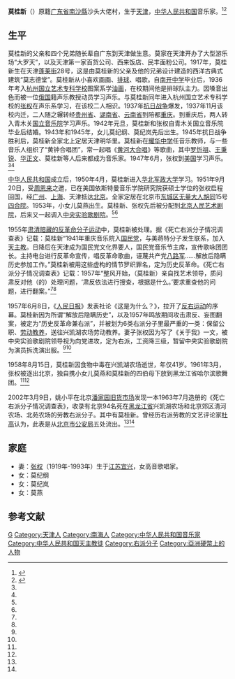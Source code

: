 '''莫桂新'''（{{bd|1917年||1958年|8月15日}}）原籍[[广东省|广东省]][[南沙縣|南沙縣]]沙头大佬村，生于[[天津|天津]]，[[中华人民共和国|中华人民共和国]]音乐家。<ref name=yao>{{Cite web |url=http://www.lzp1996.com/mrys/20100604/309.html |title=姚小平，不该被遗忘的音乐家莫桂新，老照片，2010-06-04 |access-date=2016-09-10 |archive-url=https://web.archive.org/web/20170114120313/http://www.lzp1996.com/mrys/20100604/309.html |archive-date=2017-01-14 |dead-url=yes }}</ref><ref name=asx>{{Cite web |url=http://www.aisixiang.com/data/37553.html |title=傅国涌，一份《死亡右派分子情况调查表》的发现，爱思想，2010-12-01 |access-date=2016-09-10 |archive-date=2020-01-23 |archive-url=https://web.archive.org/web/20200123062250/http://www.aisixiang.com/data/37553.html |dead-url=no }}</ref>

==生平==
莫桂新的父亲和四个兄弟随长辈自广东到天津做生意。莫家在天津开办了大型游乐场“大罗天”，以及天津第一家百货公司、西来饭店、民丰面粉公司。1917年，莫桂新生在天津[[蓬莱街|蓬莱街]]28号，这是由莫桂新的父亲及他的兄弟设计建造的西洋古典式建筑“莫志德堂”。莫桂新从小喜欢画画、[[排球|排球]]、唱歌。自[[南开中学|南开中学]]毕业后，1936年考入[[杭州|杭州]][[国立艺术专科学校|国立艺术专科学校]]图案系学[[油画|油画]]，在校期间他是排球队主力。因嗓音出色而被一位[[俄国|俄国]]籍声乐教授动员学习声乐。与莫桂新同年进入杭州国立艺术专科学校的[[张权_(歌唱家)|张权]]在声乐系学习，在该校二人相识。1937年[[抗日战争|抗日战争]]爆发，1937年11月该校内迁，二人随之辗转经[[贵州省|贵州省]]、[[湖南省|湖南省]]、[[云南省|云南省]]到陪都[[重庆|重庆]]。到重庆后，两人转入青木关[[国立音乐院|国立音乐院]]学习声乐。1942年元旦，莫桂新和张权自青木关国立音乐院毕业后结婚。1943年和1945年，女儿莫纪纲、莫纪岚先后出生。1945年抗日战争胜利后，莫桂新全家北上定居天津明华里。莫桂新在[[天津市耀华中学|耀华中学]]任音乐教师，与一些音乐人组织了“黄钟合唱团”，常一起唱《[[黄河大合唱|黄河大合唱]]》等歌曲，其中[[罗忻祖|罗忻祖]]、[[王秉锐|王秉锐]]、[[华正文|华正文]]、莫桂新等人后来都成为音乐家。1947年6月，张权到[[美国|美国]]学习声乐。<ref name=yao/><ref name=asx/>

[[中华人民共和国|中华人民共和国]]成立后，1950年4月，莫桂新进入[[华北军政大学|华北军政大学]]学习。1951年9月20日，受[[周恩来|周恩来]]之邀，已在美国依斯特曼音乐学院研究院获硕士学位的张权启程回国，经[[广州|广州]]、[[上海|上海]]、天津抵达[[北京|北京]]。全家定居在北京市[[东城区|东城区]][[无量大人胡同|无量大人胡同]]15号[[四合院|四合院]]。1953年，小女儿莫燕出生。莫桂新、张权先后被分配到[[北京人民艺术剧院|北京人民艺术剧院]]，后来又一起调入[[中央实验歌剧院|中央实验歌剧院]]。<ref name=yao/><ref name=asx/>

1955年[[肃清暗藏的反革命分子运动|肃清暗藏的反革命分子运动]]中，莫桂新被处理。据《死亡右派分子情况调查表》记载：莫桂新“1941年重庆音乐院入[[中国国民党|国民党]]，与美蒋特分子发生联系，加入[[天主教|天主教]]。日降后在天津成为国民党文化界要人，国民党音乐节主席，宣传歌咏团团长。主持电台进行反革命宣传，唱反革命歌曲，诬蔑共产党[[八路军|八路军]]……解放后隐瞒历史参加工作。”莫桂新被用这些虚构的情节罗织罪名，定为历史反革命。《死亡右派分子情况调查表》记载：1957年“整风开始，（莫桂新）亲自找艺术领导，质问肃反对他（的）处理问题，‘肃反依法进行搜查，根据是什么。’要求重查他的问题，进行翻案。”<ref name=yao/><ref name=asx/>

1957年6月8日，《[[人民日报|人民日报]]》发表社论《这是为什么？》，拉开了[[反右运动|反右运动]]的序幕。莫桂新因为所谓“解放后隐瞒历史”，以及1957年鸣放期间攻击肃反、妄图翻案，被定为“历史反革命兼右派”，并被划为6类右派分子里最严重的一类：保留公职、[[劳动教养|劳动教养]]，送往兴凯湖农场劳动教养。妻子张权因为写了《关于我》一文，被中央实验歌剧院领导视为向党进攻，定为右派，工资降三级，暂留中央实验歌剧院为演员拆洗演出服。<ref name=yao/><ref name=asx/>

1958年8月15日，莫桂新因食物中毒在兴凯湖农场逝世，年仅41岁。1961年3月，张权被逐出北京，独自携小女儿莫燕和莫桂新的四伯母下放到黑龙江省哈尔滨歌舞团。<ref name=yao/><ref name=asx/>

2002年3月9日，姚小平在北京[[潘家园旧货市场|潘家园旧货市场]]发现一本1963年7月造册的《死亡右派分子情况调查表》，收录有北京94名死在[[黑龙江省|黑龙江省]]兴凯湖农场和北京郊区清河农场、北苑农场的劳教右派分子。其中有莫桂新。曾经历右派劳教的文艺评论家[[杜高|杜高]]认为，此表是从[[北京市公安局|北京市公安局]]五处流出。<ref name=yao/><ref name=asx/>

==家庭==
*妻：[[张权_(歌唱家)|张权]]（1919年-1993年）生于[[江苏|江苏]][[宜兴|宜兴]]，女高音歌唱家。
*女：莫纪纲
*女：莫纪岚
*女：莫燕

==参考文献==
{{reflist}}

{{DEFAULTSORT:Mo莫}}
[[Category:莫姓|G]]
[[Category:天津人|Category:天津人]]
[[Category:南海人|Category:南海人]]
[[Category:中华人民共和国音乐家|Category:中华人民共和国音乐家]]
[[Category:中华人民共和国天主教徒|Category:中华人民共和国天主教徒]]
[[Category:右派分子|Category:右派分子]]
[[Category:亞洲硬幣上的人物|Category:亞洲硬幣上的人物]]